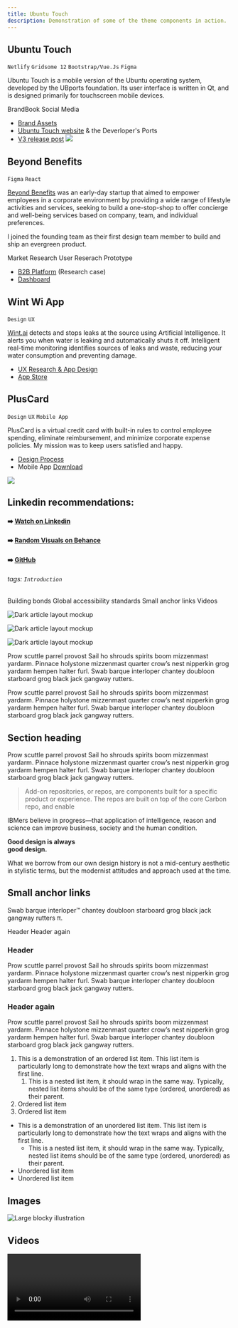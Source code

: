 ```yaml
---
title: Ubuntu Touch
description: Demonstration of some of the theme components in action.
---
```



## Ubuntu Touch
 `Netlify` `Gridsome 12` `Bootstrap/Vue.Js` `Figma`


<PageDescription>

Ubuntu Touch is a mobile version of the Ubuntu operating system, developed by the UBports foundation. Its user interface is written in Qt, and is designed primarily for touchscreen mobile devices.

</PageDescription>

<AnchorLinks>
  <AnchorLink>BrandBook</AnchorLink>
  <AnchorLink>Social Media</AnchorLink>
</AnchorLinks>


- [Brand Assets](https://www.figma.com/file/4f23TTErgyU4MrJAlaiyLw/BrandDeck?node-id=0%3A1)
- [Ubuntu Touch website](https://ubuntu-touch.netlify.app/) & the Deverloper's Ports
- [V3 release post](https://hackmd.io/B_ek3zwYQPiv6sw6y4ROSw?view)
![](https://i.imgur.com/xKPjOKb.jpg)


## Beyond Benefits
`Figma` `React`

<PageDescription>

[Beyond Benefits](https://youtu.be/QvLN4_XvvA8?t=11) was an early-day startup that aimed to empower employees in a corporate environment by providing a wide range of lifestyle activities and services, seeking to build a one-stop-shop to offer concierge and well-being services based on company, team, and individual preferences.

I joined the founding team as their first design team member to build and ship an evergreen product.

</PageDescription>

<AnchorLinks>
  <AnchorLink>Market Research</AnchorLink>
  <AnchorLink>User Reserach</AnchorLink>
  <AnchorLink>Prototype</AnchorLink>
</AnchorLinks>



- [B2B Platform](https://hackmd.io/ALpBCH0xTeecIqHkJB-wRA?view) (Research case)
- [Dashboard](https://www.figma.com/file/KTGXIQRkrUiJcXSkl02VmW/Beyond-Benefits-DS?node-id=0%3A1)




## Wint Wi App
`Design` `UX`

[Wint.ai](https://wint.ai/) detects and stops leaks at the source using Artificial Intelligence. It alerts you when water is leaking and automatically shuts it off. Intelligent real-time monitoring identifies sources of leaks and waste, reducing your water consumption and preventing damage.



- [UX Research & App Design](https://hackmd.io/Pxt5KWw5SbyJs4BS0HB7BA?view)
- [App Store](https://apps.apple.com/us/app/wint-water-intelligence/id1475760554)

## PlusCard
`Design` `UX` `Mobile App`

PlusCard is a virtual credit card with built-in rules to control employee spending, eliminate reimbursement, and minimize corporate expense policies. My mission was to keep users satisfied and happy.
- [Design Process](https://www.sketch.com/s/bd0a8f8c-8c06-4382-9339-0a070525a2bf/a/PLybz1)
- Mobile App [Download](https://apps.apple.com/us/app/plus-finance-card/id1580087263)

![](https://i.imgur.com/NH9w0nz.png)

## Linkedin recommendations:
#### :arrow_right: [Watch on Linkedin](linkedin.com/in/eyal4all/)
#### :arrow_right: [Random Visuals on Behance](https://www.behance.net/EyalBenvenisti)

#### :arrow_right: [GitHub](https://github.com/eyalbenvenisti)



###### tags: `Introduction`

<AnchorLinks>
  <AnchorLink>Building bonds</AnchorLink>
  <AnchorLink>Global accessibility standards</AnchorLink>
  <AnchorLink>Small anchor links</AnchorLink>
  <AnchorLink>Videos</AnchorLink>
</AnchorLinks>

<Row>
<Column colMd={4} colLg={4} noGutterMdLeft>
<ArticleCard
  title="Getting started"
  href="/getting-started"
  actionIcon="arrowRight"
>


![Dark article layout mockup](/images/Article_06.png)

</ArticleCard>
</Column>
<Column colMd={4} colLg={4} noGutterMdLeft>
<ArticleCard
  title="Theme configuration"
  href="/guides/configuration"
  actionIcon="arrowRight"
>


![Dark article layout mockup](/images/Article_06.png)

</ArticleCard>
</Column>
<Column colMd={4} colLg={4} noGutterMdLeft>
<ArticleCard
  title="Contributions"
  href="/contributions"
  actionIcon="arrowRight"
>


![Dark article layout mockup](/images/Article_06.png)

</ArticleCard>
</Column>
</Row>


<PageDescription>


Prow scuttle parrel provost Sail ho shrouds spirits boom mizzenmast yardarm.
Pinnace holystone mizzenmast quarter crow’s nest nipperkin grog yardarm hempen
halter furl. Swab barque interloper chantey doubloon starboard grog black jack
gangway rutters.

</PageDescription>


Prow scuttle parrel provost Sail ho shrouds spirits boom mizzenmast yardarm.
Pinnace holystone mizzenmast quarter crow’s nest nipperkin grog yardarm hempen
halter furl. Swab barque interloper chantey doubloon starboard grog black jack
gangway rutters.

<Row>
<Column colMd={5} colLg={8}>


## Section heading

Prow scuttle parrel provost Sail ho shrouds spirits boom mizzenmast yardarm.
Pinnace holystone mizzenmast quarter crow’s nest nipperkin grog yardarm hempen
halter furl. Swab barque interloper chantey doubloon starboard grog black jack
gangway rutters.

> Add-on repositories, or repos, are components built for a specific product or
> experience. The repos are built on top of the core Carbon repo, and enable

IBMers believe in progress—that application of intelligence, reason and science
can improve business, society and the human condition.

</Column>
<Column colMd={2} colLg={3} offsetMd={1} offsetLg={1}>
<Aside>


<p>
  <strong>
    Good design is always
    <br />
    good design.
  </strong>
</p>

What we borrow from our own design history is not a mid-century aesthetic in
stylistic terms, but the modernist attitudes and approach used at the time.

</Aside>
</Column>
</Row>


## Small anchor links

Swab barque interloper™ chantey doubloon starboard grog black jack gangway
rutters π.

<AnchorLinks small>
  <AnchorLink>Header</AnchorLink>
  <AnchorLink>Header again</AnchorLink>
</AnchorLinks>

### Header

Prow scuttle parrel provost Sail ho shrouds spirits boom mizzenmast yardarm.
Pinnace holystone mizzenmast quarter crow’s nest nipperkin grog yardarm hempen
halter furl. Swab barque interloper chantey doubloon starboard grog black jack
gangway rutters.

### Header again

Prow scuttle parrel provost Sail ho shrouds spirits boom mizzenmast yardarm.
Pinnace holystone mizzenmast quarter crow’s nest nipperkin grog yardarm hempen
halter furl. Swab barque interloper chantey doubloon starboard grog black jack
gangway rutters.

1. This is a demonstration of an ordered list item. This list item is
   particularly long to demonstrate how the text wraps and aligns with the first
   line.
   1. This is a nested list item, it should wrap in the same way. Typically,
      nested list items should be of the same type (ordered, unordered) as their
      parent.
1. Ordered list item
1. Ordered list item

- This is a demonstration of an unordered list item. This list item is
  particularly long to demonstrate how the text wraps and aligns with the first
  line.
  - This is a nested list item, it should wrap in the same way. Typically,
    nested list items should be of the same type (ordered, unordered) as their
    parent.
- Unordered list item
- Unordered list item

## Images

![Large blocky illustration](../../images/large-image.jpg)

## Videos

<Video title="Eyes" vimeoId="310583077" />
